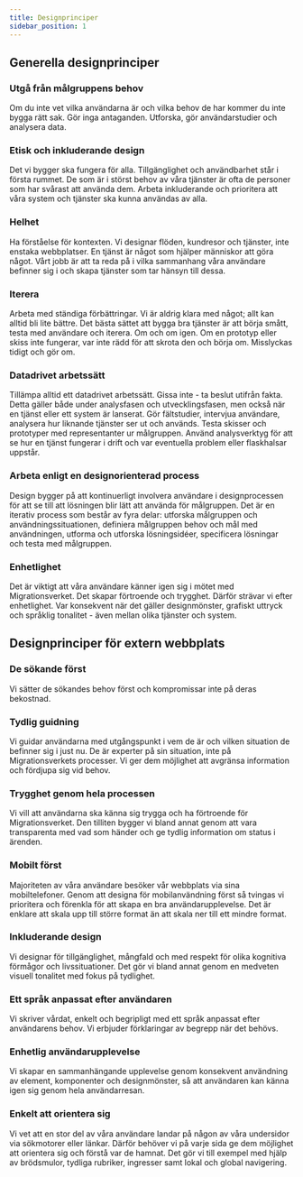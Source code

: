 ```yaml
---
title: Designprinciper
sidebar_position: 1
---
```


## Generella designprinciper

### Utgå från målgruppens behov

Om du inte vet vilka användarna är och vilka behov de har kommer du inte bygga rätt sak. Gör inga antaganden. Utforska, gör användarstudier och analysera data.

### Etisk och inkluderande design

Det vi bygger ska fungera för alla. Tillgänglighet och användbarhet står i första rummet. De som är i störst behov av våra tjänster är ofta de personer som har svårast att använda dem. Arbeta inkluderande och prioritera att våra system och tjänster ska kunna användas av alla.

### Helhet

Ha förståelse för kontexten. Vi designar flöden, kundresor och tjänster, inte enstaka webbplatser. En tjänst är något som hjälper människor att göra något. Vårt jobb är att ta reda på i vilka sammanhang våra användare befinner sig i och skapa tjänster som tar hänsyn till dessa.

### Iterera

Arbeta med ständiga förbättringar. Vi är aldrig klara med något; allt kan alltid bli lite bättre. Det bästa sättet att bygga bra tjänster är att börja smått, testa med användare och iterera. Om och om igen. Om en prototyp eller skiss inte fungerar, var inte rädd för att skrota den och börja om. Misslyckas tidigt och gör om.

### Datadrivet arbetssätt

Tillämpa alltid ett datadrivet arbetssätt. Gissa inte - ta beslut utifrån fakta. Detta gäller både under analysfasen och utvecklingsfasen, men också när en tjänst eller ett system är lanserat. Gör fältstudier, intervjua användare, analysera hur liknande tjänster ser ut och används. Testa skisser och prototyper med representanter ur målgruppen. Använd analysverktyg för att se hur en tjänst fungerar i drift och var eventuella problem eller flaskhalsar uppstår.

### Arbeta enligt en designorienterad process

Design bygger på att kontinuerligt involvera användare i designprocessen för att se till att lösningen blir lätt att använda för målgruppen. Det är en iterativ process som består av fyra delar: utforska målgruppen och användningssituationen, definiera målgruppen behov och mål med användningen, utforma och utforska lösningsidéer, specificera lösningar och testa med målgruppen.

### Enhetlighet

Det är viktigt att våra användare känner igen sig i mötet med Migrationsverket. Det skapar förtroende och trygghet. Därför strävar vi efter enhetlighet. Var konsekvent när det gäller designmönster, grafiskt uttryck och språklig tonalitet - även mellan olika tjänster och system.

## Designprinciper för extern webbplats

### De sökande först

Vi sätter de sökandes behov först och kompromissar
inte på deras bekostnad.

### Tydlig guidning

Vi guidar användarna med utgångspunkt i vem de är och vilken situation de befinner sig i just nu. De är experter på sin situation, inte på Migrationsverkets processer. Vi ger dem möjlighet att avgränsa information och fördjupa sig vid behov.

### Trygghet genom hela processen

Vi vill att användarna ska känna sig trygga och ha förtroende för Migrationsverket. Den tilliten bygger vi bland annat genom att vara transparenta med vad som händer och ge tydlig information om status i ärenden.

### Mobilt först

Majoriteten av våra användare besöker vår webbplats via sina mobiltelefoner. Genom att designa för mobilanvändning först så tvingas vi prioritera och förenkla för att skapa en bra användarupplevelse. Det är enklare att skala upp till större format än att skala ner till ett mindre format.

### Inkluderande design

Vi designar för tillgänglighet, mångfald och med respekt för olika kognitiva förmågor och livssituationer. Det gör vi bland annat genom en medveten visuell tonalitet med fokus på tydlighet.

### Ett språk anpassat efter användaren

Vi skriver vårdat, enkelt och begripligt med ett språk anpassat efter användarens behov. Vi erbjuder förklaringar av begrepp när det behövs.

### Enhetlig användarupplevelse

Vi skapar en sammanhängande upplevelse genom konsekvent användning av element, komponenter och designmönster, så att användaren kan känna igen sig genom hela användarresan.

### Enkelt att orientera sig

Vi vet att en stor del av våra användare landar på någon av våra undersidor via sökmotorer eller länkar. Därför behöver vi på varje sida ge dem möjlighet att orientera sig och förstå var de hamnat. Det gör vi till exempel med hjälp av brödsmulor, tydliga rubriker, ingresser samt lokal och global navigering.
